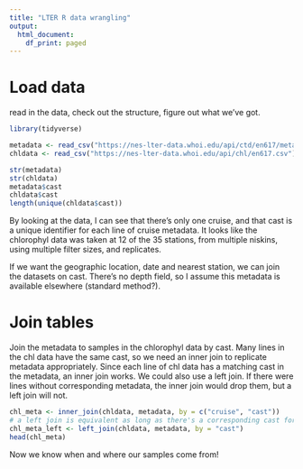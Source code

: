 ```yaml
---
title: "LTER R data wrangling"
output:
  html_document:
    df_print: paged
---
```


# Load data

read in the data, check out the structure, figure out what we've got.

```r
library(tidyverse)

metadata <- read_csv("https://nes-lter-data.whoi.edu/api/ctd/en617/metadata.csv")
chldata <- read_csv("https://nes-lter-data.whoi.edu/api/chl/en617.csv")

str(metadata)
str(chldata)
metadata$cast
chldata$cast
length(unique(chldata$cast))
```

By looking at the data, I can see that there's only one cruise, and that cast is a unique identifier for each line of cruise metadata. It looks like the chlorophyl data was taken at 12 of the 35 stations, from multiple niskins, using multiple filter sizes, and replicates. 

If we want the geographic location, date and nearest station, we can join the datasets on cast. There's no depth field, so I assume this metadata is available elsewhere (standard method?).

# Join tables

Join the metadata to samples in the chlorophyl data by cast. Many lines in the chl data have the same cast, so we need an inner join to replicate metadata appropriately. Since each line of chl data has a matching cast in the metadata, an inner join works. We could also use a left join. If there were lines without corresponding metadata, the inner join would drop them, but a left join will not.

```r
chl_meta <- inner_join(chldata, metadata, by = c("cruise", "cast"))
# a left join is equivalent as long as there's a corresponding cast for each chl data line
chl_meta_left <- left_join(chldata, metadata, by = "cast")
head(chl_meta)
```

Now we know when and where our samples come from!

